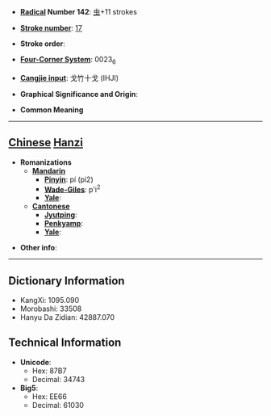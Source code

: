 * '''[[Wiktionary:Chinese radical index| Radical]] Number 142''': [[Wiktionary:Chinese radical index 虫|虫]]+11 strokes

* '''[[Wiktionary:Chinese total strokes index|Stroke number]]''': [[Wiktionary:Chinese total strokes index 17|17]]

* '''Stroke order''': 

* '''[[Wiktionary:Chinese four corner index|Four-Corner System]]''': 0023<sub>6</sub>

* '''[[Wiktionary:Chinese Cangjie index|Cangjie input]]''': 戈竹十戈 (IHJI)

* '''Graphical Significance and Origin''': 

* '''Common Meaning'''

----

== [[Chinese]] [[Hanzi]] ==

* '''Romanizations'''
** '''[[Mandarin]]'''
*** '''[[Pinyin]]''': pí (pi2)
*** '''[[Wade-Giles]]''': p'i<sup>2</sup>
*** '''[[Yale]]''': 
** '''[[Cantonese]]'''
*** '''[[Jyutping]]''':
*** '''[[Penkyamp]]''': 
*** '''[[Yale]]''': 

* '''Other info''': 

----

== Dictionary Information ==

* KangXi: 1095.090
* Morobashi: 33508
* Hanyu Da Zidian: 42887.070

== Technical Information ==

* '''Unicode''':
** Hex: 87B7
** Decimal: 34743
* '''Big5''':
** Hex: EE66
** Decimal: 61030